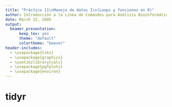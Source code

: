 ```yaml
---
title: "Práctico 11\nManejo de datos I\n(Loops y funciones en R)"
author: Introducción a la Línea de Comandos para Análisis Bioinformáticos
date: March 22, 2005
output: 
  beamer_presentation:
      keep_tex: yes
      theme: "default"
      colortheme: "beaver"
header-includes:
  - \usepackage{tikz}
  - \usepackage{graphicx}
  - \usetikzlibrary{calc}
  - \usepackage{pgfplots}
  - \usepackage{environ}
---
```


# tidyr


\begin{tikzpicture}[remember picture,overlay]
  \node[anchor=south west,inner sep=0pt] at ($(current page.south west)+(0cm,7.8cm)$) {
     \includegraphics[width=1.5cm]{tidyr.png}
  };
\end{tikzpicture}